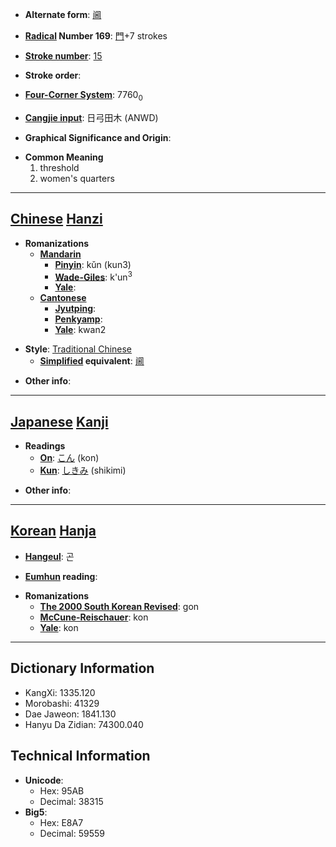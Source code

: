 * '''Alternate form''': [[阃]]

* '''[[Wiktionary:Chinese radical index| Radical]] Number 169''': [[Wiktionary:Chinese radical index 門|門]]+7 strokes

* '''[[Wiktionary:Chinese total strokes index|Stroke number]]''': [[Wiktionary:Chinese total strokes index 15|15]]

* '''Stroke order''': 

* '''[[Wiktionary:Chinese four corner index|Four-Corner System]]''': 7760<sub>0</sub>

* '''[[Wiktionary:Chinese Cangjie index|Cangjie input]]''': 日弓田木 (ANWD)

* '''Graphical Significance and Origin''': 

* '''Common Meaning'''
*#threshold
*# women's quarters


----

== [[Chinese]] [[Hanzi]] ==

* '''Romanizations'''
** '''[[Mandarin]]'''
*** '''[[Pinyin]]''': kǔn (kun3)
*** '''[[Wade-Giles]]''': k'un<sup>3</sup>
*** '''[[Yale]]''': 
** '''[[Cantonese]]'''
*** '''[[Jyutping]]''':
*** '''[[Penkyamp]]''': 
*** '''[[Yale]]''': kwan2

* '''Style''': [[Traditional Chinese]] 
** '''[[Simplified Chinese|Simplified]] equivalent''': [[阃]]

* '''Other info''': 

----

== [[Japanese]] [[Kanji]] ==

* '''Readings'''
** '''[[On]]''': [[こん]] (kon)
** '''[[Kun]]''': [[しきみ]] (shikimi)

* '''Other info''':  

----

== [[Korean]] [[Hanja]] ==

* '''[[Hangeul]]''': 곤

* '''[[Eumhun]] reading''': 

* '''Romanizations'''
** '''[[The 2000 South Korean Revised Romanization|The 2000 South Korean Revised]]''': gon
** '''[[McCune-Reischauer]]''': kon
** '''[[Yale]]''': kon

----

== Dictionary Information ==

* KangXi: 1335.120
* Morobashi: 41329
* Dae Jaweon: 1841.130
* Hanyu Da Zidian: 74300.040

== Technical Information ==

* '''Unicode''':
** Hex: 95AB
** Decimal: 38315
* '''Big5''':
** Hex: E8A7
** Decimal: 59559